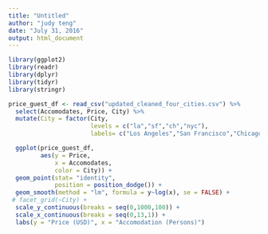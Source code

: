 ```yaml
---
title: "Untitled"
author: "judy teng"
date: "July 31, 2016"
output: html_document
---
```


```r
library(ggplot2)
library(readr)
library(dplyr)
library(tidyr)
library(stringr)

price_guest_df <- read_csv("updated_cleaned_four_cities.csv") %>%
  select(Accomodates, Price, City) %>%
  mutate(City = factor(City, 
                       levels = c("la","sf","ch","nyc"),
                       labels= c("Los Angeles","San Francisco","Chicago","New York City")))

  ggplot(price_guest_df, 
         aes(y = Price, 
             x = Accomodates, 
             color = City)) +
  geom_point(stat= "identity", 
             position = position_dodge()) +
  geom_smooth(method = "lm", formula = y~log(x), se = FALSE) +
 # facet_grid(~City) +
  scale_y_continuous(breaks = seq(0,1000,100)) +
  scale_x_continuous(breaks = seq(0,13,1)) +
  labs(y = "Price (USD)", x = "Accomodation (Persons)")

```

